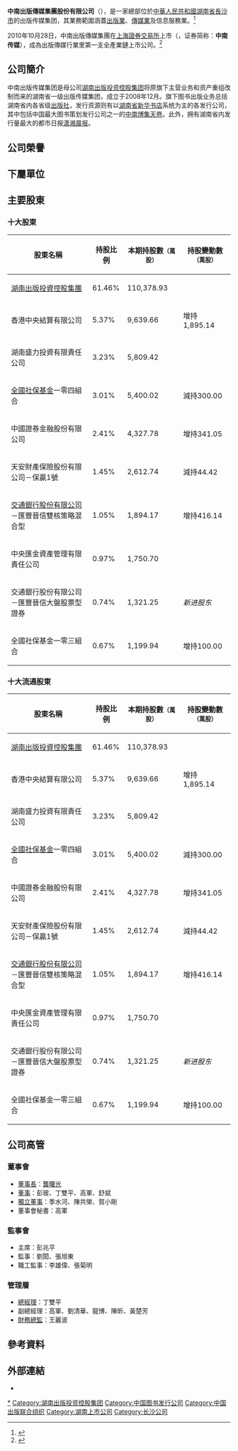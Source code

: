 {{Expand|time=2018-04-17}}{{Infobox company
| name = 中南出版傳媒集團股份有限公司
| name_en = {{Nowrap|China South Publishing & Media Group Co., Ltd}}
| logo = CSPMG logo.jpg
| logo_size = 200px
| logo_caption = 中南出版傳媒集團股份有限公司標誌
| type = [[上市公司|上市公司]]
| trading_name = 中南傳媒 
| traded_as = {{SSE|601098}}
| local_code_name = CN
| local_code = 682826562| fate = 
| predecessor = 湖南天聞出版傳媒股份有限公司<ref name="tianyancha">{{cite web|author1=天眼查|title=中南出版传媒集团股份有限公司|url=http://www.tianyancha.com/company/23844978|publisher=天眼查|accessdate=2017-05-24}}{{dead link|date=2017年11月 |bot=InternetArchiveBot |fix-attempted=yes }}</ref>
| successor = 
| foundation = {{Start date and age|df=yes|2008|12|25}}<ref name="history">{{cite web|author1=中南出版傳媒集團股份有限公司|title=公司簡介 - 中南出版傳媒集團股份有限公司|url=http://www.zncmjt.com/index.php?s=/Home/Article/detail/id/10.html|publisher=中南出版傳媒集團股份有限公司|accessdate=2017-05-24|archive-url=https://web.archive.org/web/20170627013035/http://zncmjt.com/index.php?s=%2FHome%2FArticle%2Fdetail%2Fid%2F10.html|archive-date=2017-06-27|dead-url=yes}}</ref>
| defunct = <!-- {{End date|YYYY|MM|DD}} -->
| location = [[中華人民共和國|中華人民共和國]][[湖南省|湖南省]][[長沙市|長沙市]]<br />營盤路38號
| area_served = {{中國內地}}
| key_people = {{Plain list|
* 龔曙光<small>（[[董事長|董事長]]）</small>
* 丁雙平<small>（[[總經理|總經理]]）</small>
* 王麗波<small>（[[財務總監|財務總監]]）</small>
}}
| industry = [[出版業|出版業]]、[[傳媒業|傳媒業]]及信息服務業
| revenue = {{increase}}111億元[[人民幣|人民幣]]<small>（2016年度）</small><ref name="netease">{{cite web|author1=網易財經頻道|title=中南传媒(601098) 财务报表摘要|url=http://quotes.money.163.com/f10/cwbbzy_601098.html?type=year|publisher=[[網易|網易]]|accessdate=2017-05-24|archive-date=2020-11-16|archive-url=https://web.archive.org/web/20201116105240/http://quotes.money.163.com/f10/cwbbzy_601098.html?type=year|dead-url=no}}</ref>
| operating_income = {{increase}}19.3億元人民幣<small>（2016年度）</small><ref name="netease" />
| net_income = {{increase}}19.0億元人民幣<small>（2016年度）</small><ref name="netease" />
| assets = {{increase}}186億元人民幣<small>（2016年度）</small><ref name="netease" />
| equity = {{increase}}133億元人民幣<small>（2016年度）</small><ref name="netease" />
| num_employees = 14,112人<ref name="tianyancha" />
| num_employees_year = 2016年
| parent = [[湖南出版投资控股集团|湖南出版投资控股集团]]
| subsid = 詳見[[#下屬單位|下屬單位列表]]
| homepage = {{URL|www.zncmjt.com}}
}}

'''中南出版傳媒集團股份有限公司'''（{{lang-en|China South Publishing & Media Group Co., Ltd}}），是一家總部位於[[中華人民共和國|中華人民共和國]][[湖南省|湖南省]][[長沙市|長沙市]]的出版传媒集团，其業務範圍涵蓋[[出版業|出版業]]、[[傳媒業|傳媒業]]及信息服務業。<ref>{{cite web|author1=中南出版傳媒集團股份有限公司|title=公司簡介 - 中南出版傳媒集團|url=http://www.zncmjt.com/index.php?s=/Home/Article/detail/id/10.html|publisher=中南出版傳媒集團股份有限公司|accessdate=2017-05-24|archive-url=https://web.archive.org/web/20170627013035/http://zncmjt.com/index.php?s=%2FHome%2FArticle%2Fdetail%2Fid%2F10.html|archive-date=2017-06-27|dead-url=yes}}</ref>

2010年10月28日，中南出版傳媒集團在[[上海證券交易所|上海證券交易所]]上市（{{sse|601098}}，证券简称：'''中南传媒'''），成為出版傳媒行業里第一支全產業鏈上市公司。<ref>{{cite web|author1=赵碧君|title=中南传媒启动4亿A股IPO计划 下周三网上申购|url=http://tech.sina.com.cn/i/2010-10-11/01404729631.shtml|website=[[新浪網|新浪網]]|publisher=上海證券報|accessdate=2017-05-24|archive-date=2020-11-16|archive-url=https://web.archive.org/web/20201116105253/http://tech.sina.com.cn/i/2010-10-11/01404729631.shtml|dead-url=no}}</ref>

== 公司簡介 ==
中南出版传媒集团是母公司[[湖南出版投资控股集团|湖南出版投资控股集团]]将原旗下主营业务和资产重组改制而来的湖南省一级出版传媒集团，成立于2008年12月。旗下图书出版业务总括湖南省内各省级[[出版社|出版社]]，发行资源则有以[[湖南省新华书店|湖南省新华书店]]系统为主的各发行公司，其中包括中国最大图书策划发行公司之一的[[中南博集天卷|中南博集天卷]]。此外，拥有湖南省内发行量最大的都市日报[[潇湘晨报|潇湘晨报]]。

== 公司榮譽 ==

== 下屬單位 ==

== 主要股東 ==
=== 十大股東 ===
{| class="wikitable sortable"
|-
! 股東名稱 !! 持股比例 !! 本期持股數<small>（萬股）</small> !! 持股變動數<small>（萬股）</small>
|-
| [[湖南出版投資控股集團|湖南出版投資控股集團]] || 61.46% || 110,378.93 || {{steady}}
|-
| 香港中央結算有限公司 || 5.37% || 9,639.66 || {{increase}}增持1,895.14
|-
| 湖南盛力投資有限責任公司 || 3.23% || 5,809.42 || {{steady}}
|-
| [[全國社會保障基金理事會|全國社保基金]]一零四組合 || 3.01% || 5,400.02 || {{decrease}}減持300.00
|-
| 中國證券金融股份有限公司 || 2.41% || 4,327.78 || {{increase}}增持341.05
|-
| 天安財產保險股份有限公司－保贏1號 || 1.45% || 2,612.74 || {{decrease}}減持44.42
|-
| [[交通銀行股份有限公司|交通銀行股份有限公司]]－匯豐晉信雙核策略混合型 || 1.05% || 1,894.17 || {{increase}}增持416.14
|-
| 中央匯金資產管理有限責任公司 || 0.97% || 1,750.70 || {{steady}}
|-
| 交通銀行股份有限公司－匯豐晉信大盤股票型證券 || 0.74% || 1,321.25 || ''新进股东''
|-
| 全國社保基金一零三組合 || 0.67% || 1,199.94 || {{increase}}增持100.00
|}

=== 十大流通股東 ===
{| class="wikitable sortable"
|-
! 股東名稱 !! 持股比例 !! 本期持股數<small>（萬股）</small> !! 持股變動數<small>（萬股）</small>
|-
| [[湖南出版投資控股集團|湖南出版投資控股集團]] || 61.46% || 110,378.93 || {{steady}}
|-
| 香港中央結算有限公司 || 5.37% || 9,639.66 || {{increase}}增持1,895.14
|-
| 湖南盛力投資有限責任公司 || 3.23% || 5,809.42 || {{steady}}
|-
| [[全國社會保障基金理事會|全國社保基金]]一零四組合 || 3.01% || 5,400.02 || {{decrease}}減持300.00
|-
| 中國證券金融股份有限公司 || 2.41% || 4,327.78 || {{increase}}增持341.05
|-
| 天安財產保險股份有限公司－保贏1號 || 1.45% || 2,612.74 || {{decrease}}減持44.42
|-
| [[交通銀行股份有限公司|交通銀行股份有限公司]]－匯豐晉信雙核策略混合型 || 1.05% || 1,894.17 || {{increase}}增持416.14
|-
| 中央匯金資產管理有限責任公司 || 0.97% || 1,750.70 || {{steady}}
|-
| 交通銀行股份有限公司－匯豐晉信大盤股票型證券 || 0.74% || 1,321.25 || ''新进股东''
|-
| 全國社保基金一零三組合 || 0.67% || 1,199.94 || {{increase}}增持100.00
|}

== 公司高管 ==
=== 董事會 ===
* [[董事長|董事長]]：[[龔曙光|龔曙光]]
* [[董事|董事]]：彭玻、丁雙平、高軍、舒斌
* [[獨立董事|獨立董事]]：季水河、陳共榮、賀小剛
* 董事會秘書：高軍

=== 監事會 ===
* 主席：彭兆平
* 監事：劉閎、張旭東
* 職工監事：李雄偉、張菊明

=== 管理層 ===
* [[總經理|總經理]]：丁雙平
* 副總經理：高軍、劉清華、龍博、陳昕、黃楚芳
* [[財務總監|財務總監]]：王麗波

== 參考資料 ==
{{Reflist}}

== 外部連結 ==
* {{Official website|http://www.zncmjt.com/}}{{zh-cn}}{{en}}

{{中南出版传媒集团股份有限公司}}
[[Category:中南出版传媒集团|*]]
[[Category:湖南出版投资控股集团|Category:湖南出版投资控股集团]]
[[Category:中国图书发行公司|Category:中国图书发行公司]]
[[Category:中国出版联合组织|Category:中国出版联合组织]]
[[Category:湖南上市公司|Category:湖南上市公司]]
[[Category:长沙公司|Category:长沙公司]]